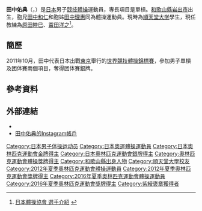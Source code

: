 {{Distinguish|田中佑典 (田徑運動員)}}
{{Infobox 體操選手
|gymnastname= 田中佑典
|fullname  = {{lang|ja|田中 佑典}}
|country   = {{JPN}}
|formercountry= 
|hometown= 
|birthdate= {{birth_date_and_age|1989|11|29}}
|birthplace= {{JPN}}[[和歌山縣|和歌山縣]][[岩出市|岩出市]]
|deathdate=
|deathplace=
|height= {{height|m=1.66}} 
|discipline= 男子[[競技體操|競技體操]] 
|natlteam=
|club=  
|gym=
|collegeteam=
|headcoach= [[原田睦巳|原田睦巳]]、[[冨田洋之|冨田洋之]]
|assistcoach=
|formercoach=
|choreographer=
| show-medals = yes
|medaltemplates= 
{{MedalCompetition|奧林匹克運動會}}
{{MedalSilver|[[2012年夏季奧林匹克運動會體操比賽|2012年 伦敦]]|[[2012年夏季奧林匹克運動會體操男子團體比賽|男子團體]]}}
{{MedalGold|[[2016年夏季奧林匹克運動會|2016年 里約熱內盧]]|[[2016年夏季奧林匹克運動會體操男子團體比賽|男子團體]]}}
{{MedalCompetition|[[世界競技體操錦標賽|世界競技體操錦標賽]]}}
{{MedalSilver|[[2011年世界競技體操錦標賽|2011年 東京]]|團體賽}}
}}
{{世大運獎牌記錄
|項目=體操
|a1=2013
|b1=3
|c1=團體
|a2=2013
|b2=2
|c2=單槓
}}
{{japanese|japanese=田中 佑典|kana=たなか ゆうすけ|romaji=Tanaka Yusuke}}
'''田中佑典'''（{{lang|ja|'''たなか ゆうすけ'''}}，{{bd|1989年|11月29日||}}）是[[日本|日本]]男子[[競技體操|競技體操]]運動員，專長項目是單槓。[[和歌山縣|和歌山縣]][[岩出市|岩出市]]出生，胞兄[[田中和仁|田中和仁]]和胞姊[[田中理惠_(體操運動員)|田中理惠]]同為體操運動員。現時為[[順天堂大学|順天堂大学]]學生，現任教練為[[原田睦巳|原田睦巳]]、[[冨田洋之|冨田洋之]]<ref>[http://www.jpn-gym.or.jp/artistic/player/natio11m/data/11mdai_tanakay.html 日本體操協會 選手介紹] {{Wayback|url=http://www.jpn-gym.or.jp/artistic/player/natio11m/data/11mdai_tanakay.html |date=20120816095135 }}{{ja}}</ref>。

==簡歷==
2011年10月，田中代表日本出戰[[東京|東京]]舉行的[[2011年世界競技體操錦標賽|世界競技體操錦標賽]]，參加男子單槓及团体賽兩個項目，奪得团体賽銀牌。

== 參考資料 ==
{{Reflist}}

== 外部連結 ==
*{{Twitter|yusuke165}}
* [https://www.instagram.com/yu_suke_tanaka_ 田中佑典的Instagram帳戶] {{Wayback|url=https://www.instagram.com/yu_suke_tanaka_ |date=20201104162826 }}

{{奥林匹克运动会体操比赛男子团体全能冠军}}
{{DEFAULTSORT:Tanaka Yusuke}}
[[Category:日本男子体操运动员|Category:日本男子体操运动员]]
[[Category:日本奧運體操運動員|Category:日本奧運體操運動員]]
[[Category:日本奧林匹克運動會金牌得主|Category:日本奧林匹克運動會金牌得主]]
[[Category:日本奧林匹克運動會銀牌得主|Category:日本奧林匹克運動會銀牌得主]]
[[Category:奧林匹克運動會體操獎牌得主|Category:奧林匹克運動會體操獎牌得主]]
[[Category:和歌山縣出身人物|Category:和歌山縣出身人物]]
[[Category:順天堂大學校友|Category:順天堂大學校友]]
[[Category:2012年夏季奧林匹克運動會體操運動員|Category:2012年夏季奧林匹克運動會體操運動員]]
[[Category:2012年夏季奧林匹克運動會獎牌得主|Category:2012年夏季奧林匹克運動會獎牌得主]]
[[Category:2016年夏季奧林匹克運動會體操運動員|Category:2016年夏季奧林匹克運動會體操運動員]]
[[Category:2016年夏季奧林匹克運動會獎牌得主|Category:2016年夏季奧林匹克運動會獎牌得主]]
[[Category:紫綬褒章獲得者|Category:紫綬褒章獲得者]]